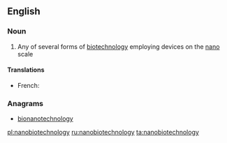 ==English==

===Noun===
{{wikipedia}}
{{en-noun|~|nanobiotechnologies}}

# Any of several forms of [[biotechnology]] employing devices on the [[nano]] scale

====Translations====
{{trans-top|any of several forms of biotechnology employing devices on the nano scale}}
* French: {{t|fr|nanobiotechnologie|f}}
{{trans-mid}}
{{trans-bottom}}

===Anagrams===
* [[bionanotechnology#English|bionanotechnology]]

[[pl:nanobiotechnology]]
[[ru:nanobiotechnology]]
[[ta:nanobiotechnology]]